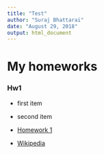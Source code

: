 ```yaml
---
title: "Test"
author: "Suraj Bhattarai"
date: "August 29, 2018"
output: html_document
---
```


# My homeworks

### Hw1

* first item
* second item

* [Homework 1](testhw.html)

* [Wikipedia](http://www.wikipedia.org)